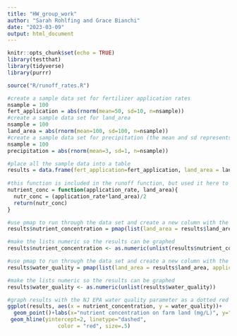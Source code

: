 ```yaml
---
title: "HW_group_work"
author: "Sarah Rohlfing and Grace Bianchi"
date: "2023-03-09"
output: html_document
---
```


```r
knitr::opts_chunk$set(echo = TRUE)
library(testthat)
library(tidyverse)
library(purrr)

source("R/runoff_rates.R")
```

```r
#create a sample data set for fertilizer application rates
nsample = 100
fert_application = abs(rnorm(mean=50, sd=10, n=nsample))
#create a sample data set for land_area
nsample = 100
land_area = abs(rnorm(mean=100, sd=100, n=nsample))
#create a sample data set for precipitation (the mean and sd represents the average monthly rainfall in NJ)
nsample = 100
precipitation = abs(rnorm(mean=3, sd=1, n=nsample))

#place all the sample data into a table
results = data.frame(fert_application=fert_application, land_area = land_area, precipitation = precipitation, water_quality=NA)
  
#this function is included in the runoff function, but used it here to combine two input columns so nutrient concentration becomes its own column and can be used to graph the water quality results
nutrient_conc = function(application_rate, land_area){
  nutr_conc = (application_rate*land_area)/2
  return(nutr_conc)
}

#use pmap to run through the data set and create a new column with the nutrient_conc function output 
results$nutrient_concentration = pmap(list(land_area = results$land_area, application_rate = results$fert_application), nutrient_conc)

#make the lists numeric so the results can be graphed
results$nutrient_concentration <- as.numeric(unlist(results$nutrient_concentration))

#use pmap to run through the data set and create a new column with the runoff_rates function output
results$water_quality = pmap(list(land_area = results$land_area, application_rate = results$fert_application, precipitation = results$precipitation), runoff_rates)

#make the lists numeric so the results can be graphed
results$water_quality <- as.numeric(unlist(results$water_quality))

#graph results with the NJ EPA water quality parameter as a dotted red line
ggplot(results, aes(x = nutrient_concentration, y = water_quality))+
  geom_point()+labs(x="nutrient concentration on farm land (mg/L)", y="runoff water quality", title = "Runoff water quality based on monthly sample rain events in NJ")+
 geom_hline(yintercept=2, linetype="dashed", 
                color = "red", size=.5)

```

